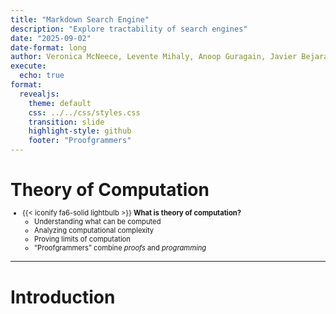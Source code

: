 ```yaml
---
title: "Markdown Search Engine"
description: "Explore tractability of search engines"
date: "2025-09-02"
date-format: long
author: Veronica McNeece, Levente Mihaly, Anoop Guragain, Javier Bejarano
execute:
  echo: true
format:
  revealjs:
    theme: default
    css: ../../css/styles.css
    transition: slide
    highlight-style: github
    footer: "Proofgrammers"
---
```


# Theory of Computation

::: {.fragment style="margin-top: -0.5em; font-size: 0.8em;"} 
- {{< iconify fa6-solid lightbulb >}} **What is theory of computation?**
    - Understanding what can be computed
    - Analyzing computational complexity
    - Proving limits of computation
    - "Proofgrammers" combine *proofs* and *programming*
:::

---

# Introduction

<style type="text/css">
body {
  font-size: 14pt;
}

Implementing a simple markdown search engine that perform keyword search.  

The engine builds an inverted index, mapping each normalized token to the set of document names that contain it by using `defaultdict`. Tokenization extracts lowercase word token using the regex `\b\w+\b` to ensure the word boundary and it also make sure that uppercase and lowercase are treated same during the queries. Then it is added added to raw document text inside self.docs so we can retrieve it later. Then it tokenizes each query using same regex and take intersection of those sets which is also referred as `And semantics`. And last using `get_snippet` it returns a small piece of text around the match.

---

```python
 def __init__(self):
        self.index = defaultdict(set)
        self.docs = {}

    # helper: return list of words from text (normalized)
    def tokenize(self, text: str):
        """Return lowercase word tokens from text."""
        if not text:
            return []
        return re.findall(r"\b\w+\b", text.lower())

    def add_document(self, name: str, content: str):
        """Adds a document to the index."""
        self.docs[name] = content
        for word in self.tokenize(content):
            self.index[word].add(name)

    def search(self, query: str):
        """Search for documents that contain all words in the query (AND)."""
        words = self.tokenize(query)
        if not words:
            return set()
        sets = [self.index.get(w, set()) for w in words]
        if not sets or any(len(s) == 0 for s in sets):
            return set()
        return set.intersection(*sets)

    def get_snippet(self, name: str, query: str, context: int = 40) -> str:
        """Return a short snippet around the first whole-word match for any query word/phrase."""
        content = self.docs.get(name, "")
        if not content:
            return ""
        q = query.strip()
        if not q:
            return ""
        # try phrase match first (word boundaries), then any token
        phrase_pat = re.compile(r"\b" + re.escape(q) + r"\b", flags=re.IGNORECASE)
        m = phrase_pat.search(content)
        if not m:
            parts = self.tokenize(q)
            if parts:
                pat = re.compile(r"\b(" + "|".join(re.escape(p) for p in parts) + r")\b", flags=re.IGNORECASE)
                m = pat.search(content)
        if not m:
            # fallback: start of document
            s = content.strip().replace("\n", " ")
            return (s[:context] + ("..." if len(s) > context else ""))
        start = max(0, m.start() - context)
        end = min(len(content), m.end() + context)
        snippet = content[start:end].replace("\n", " ")
        return ("..." if start > 0 else "") + snippet + ("..." if end < len(content) else "")
```
---

# Demo 

You can simply run this program with 

```bash
cd /home/student/Class/cmpsc\ 204/www.proofgrammers.com/slides/weektwo/teamtwo
python3 markdown.py /path/to/md/folder "keyword query"
# or run interactively:
python3 markdown.py
Enter query (blank to exit): keyword
```
---

# Key Terms

 - Markdown
 - Search engine
 - Index
 - Document
 - Text
 - Polynomial Time: The class of problems solvable efficiently.

---

### Types of Problems in Computers

- **Tractable**
- **Intractable**
- **Uncomputable**

## Tractable
- Our program is tractable because it uses an algorithm whose running time grows polynomially with the size of the input. 
- A problem that can be solved in **polynomial time** (efficiently).
- The Markdown search engine is tractable because it runs in polynomial time: indexing is linear in the size of the corpus, and queries are linear in the length of the query plus the number of results.
- Example: Searching a list of documents
- **Analogy:** Finding a book on a small shelf — quick and easy

## Intractable
- A problem that is solvable, but only with **exponential time** algorithms.
- Becomes impractical for large inputs
- Example: Traveling Salesman Problem
- **Analogy:** Searching a huge library without a catalog — takes forever

## Uncomputable
- A problem that **cannot** be solved by any algorithm.
- **Analogy:** Asking if a magic book will ever finish writing itself — impossible to know

---

# How It Relates to Search Engines

- **Markdown search engine = tractable problem**  
  - Keyword search can be solved in polynomial time.  
  - Scales efficiently with number of documents.  

- **Intractable examples**  
  - Perfectly understanding "meaning" of text or answering open-ended questions.  

- **Uncomputable examples**  
  - Determining whether an arbitrary program will halt (not related to search).  

---

## Understanding Tractability Through Two Approaches

- **Simple Search (`search_documents`)**
  - Scans through each document, one by one
  - Finds matches with `if query.lower() in doc.lower():`
  - Easy to understand, but slows down as data grows  

- **Improved Search (`Index` class)**
  - Instead of scanning everything each time, you prepare a map (**inverted index**). 
  - Searches become much faster, especially with many files  
  - Supports multiple-word queries and snippets  

---

# Why This Matters

> The simple version shows tractability in its most basic form (linear scan).  
> The improved version shows how indexing makes searching scale much better in practice.

---
 # References

 - What Can Be Computed? A Practical Guide to the Theory of Computation by John MacCormick
 - [Proofgrammers](https://proofgrammers.com/)
 - Github Copilot : Used for information , fix and optimization of code along with adding functionability such as get_snippet
 - Chatgpt : used for information
 - Google Overview : used for information 
